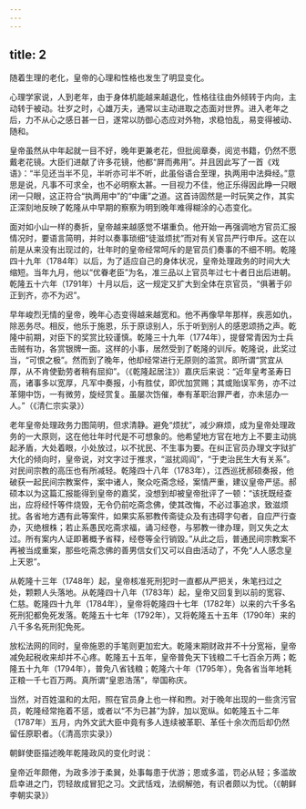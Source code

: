 ```yaml
---
---
---
```

title: 2
---



随着生理的老化，皇帝的心理和性格也发生了明显变化。

心理学家说，人到老年，由于身体机能越来越退化，性格往往由外倾转于内向，主动转于被动。壮岁之时，心雄万夫，通常以主动进取之态面对世界。进入老年之后，力不从心之感日甚一日，遂常以防御心态应对外物，求稳怕乱，易变得被动、随和。

皇帝虽然从中年起就一目不好，晚年更兼老花，但批阅章奏，阅览书籍，仍然不愿戴老花镜。大臣们进献了许多花镜，他都“屏而弗用”。并且因此写了一首《戏语》：“半见还当半不见，半听亦可半不听，此虽俗语合至理，执两用中法舜经。”意思是说，凡事不可求全，也不必明察太甚。一目视力不佳，他正乐得因此睁一只眼闭一只眼，这正符合“执两用中”的“中庸”之道。这首诗固然是一时玩笑之作，其实正深刻地反映了乾隆从中早期的察察为明到晚年难得糊涂的心态变化。

面对如小山一样的奏折，皇帝越来越感觉不堪重负。他开始一再强调地方官员汇报情况时，要语言简明，并时以奏事琐细“徒滋烦扰”而对有关官员严行申斥。这在以前是从来没有出现过的，壮年时的皇帝经常呵斥的是官员们奏事的不细不明。乾隆四十九年（1784年）以后，为了适应自己的身体状况，皇帝处理政务的时间大大缩短。当年九月，他以“优眷老臣”为名，准三品以上官员年过七十者日出后进朝。乾隆五十六年（1791年）十月以后，这一规定又扩大到全体在京官员，“俱著于卯正到齐，亦不为迟”。

早年峻烈无情的皇帝，晚年心态变得越来越宽和。他不再像早年那样，疾恶如仇，除恶务尽。相反，他乐于施恩，乐于原谅别人，乐于听到别人的感恩颂扬之声。乾隆中前期，对臣下的奖赏比较谨慎。乾隆三十九年（1774年），提督常青因为士兵击贼有功，各赏银牌一面。这样的小事，居然受到了乾隆的训斥。乾隆说，此奖过当，“可恨之极”。然而到了晚年，他却经常进行无原则的滥赏。即所谓“赏宜从厚，从不肯使勤劳者稍有屈抑”。（《乾隆起居注》）嘉庆后来说：“近年皇考圣寿日高，诸事多以宽厚，凡军中奏报，小有胜仗，即优加赏赐；其或贻误军务，亦不过革翎中饬，一有微劳，旋经赏复。虽屡次饬催，奉有革职治罪严者，亦未惩办一人。”（《清仁宗实录》）

老年皇帝处理政务力图简明，但求清静。避免“烦扰”，减少麻烦，成为皇帝处理政务的一大原则，这在他壮年时代是不可想象的。他希望地方官在地方上不要主动挑起矛盾，大处着眼，小处放过，以不扰民、不生事为要。在纠正官员办理文字狱扩大化的倾向时，皇帝说，对文字过于推求，“滋扰闾阎”，“于吏治民生大有关系”。对民间宗教的高压也有所减轻。乾隆四十八年（1783年），江西巡抚郝硕奏报，他破获一起民间宗教案件，案中诸人，聚众吃斋念经，案情严重，建议皇帝严惩。郝硕本以为这篇汇报能得到皇帝的嘉奖，没想到却被皇帝批评了一顿：“该抚既经查出，应将经忏等件烧毁，无令仍前吃斋念佛，使其改悔，不必过事追求，致滋烦扰。各省地方遇有此等案件，如果实系邪教传斋徒众及有违碍字句者，自应严行查办，灭绝根株；若止系愚民吃斋求福，诵习经卷，与邪教一律办理，则又失之太过。所有案内人证即著概予省释，经卷等全行销毀。”从此之后，普通民间宗教案不再被当成重案，那些吃斋念佛的善男信女们又可以自由活动了，不免“人人感念皇上天恩”。

从乾隆十三年（1748年）起，皇帝核准死刑犯时一直都从严把关，朱笔扫过之处，颗颗人头落地。从乾隆四十八年（1783年）起，皇帝又回复到以前的宽容、仁慈。乾隆四十九年（1784年），皇帝将乾隆四十七年（1782年）以来的六千多名死刑犯都免死发落。乾隆五十七年（1792年），又将乾隆五十五年（1790年）来的八千多名死刑犯免死。

放松法网的同时，皇帝施恩的手笔则更加宏大。乾隆末期财政并不十分宽裕，皇帝减免起税收来却并不心疼。乾隆五十五年，皇帝普免天下钱粮二千七百余万两；乾隆五十九年（1794年），普免八省钱粮；乾隆六十年（1795年），免各省当年地耗正粮一千七百万两。真所谓“皇恩浩荡”，举国称庆。

当然，对百姓温和的太阳，照在官员身上也一样和煦。对于晚年出现的一些贪污官员，乾隆经常拖着不惩，或者以“不为已甚”为辞，加以宽纵。如乾隆五十二年（1787年）五月，内外文武大臣中竟有多人连续被革职、革任十余次而后却仍然留任原职者。（《清高宗实录》）

朝鲜使臣描述晚年乾隆政风的变化时说：

皇帝近年颇倦，为政多涉于柔巽，处事每患于优游；恩或多滥，罚必从轻；多滥故启幸进之门，罚轻故成冒犯之习。文武恬戏，法纲解弛，有识者颇以为忧。（《朝鲜李朝实录》）